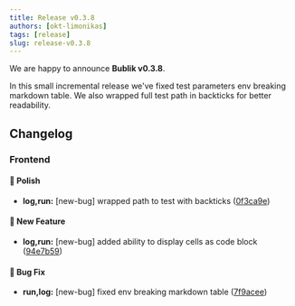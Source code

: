 ```yaml
---
title: Release v0.3.8
authors: [okt-limonikas]
tags: [release]
slug: release-v0.3.8
---
```


We are happy to announce **Bublik v0.3.8**.

In this small incremental release we've fixed test parameters env breaking markdown table.
We also wrapped full test path in backticks for better readability.

<!--truncate-->

## Changelog

### Frontend

#### 💅 Polish

- **log,run:** [new-bug] wrapped path to test with backticks ([0f3ca9e](https://github.com/ts-factory/bublik-ui/commit/0f3ca9efe17ec9077d6be7610b46b4f380b92369))

#### 🚀 New Feature

- **log,run:** [new-bug] added ability to display cells as code block ([94e7b59](https://github.com/ts-factory/bublik-ui/commit/94e7b59b48a6322195ccda521c23762f531baafe))

#### 🐛 Bug Fix

- **run,log:** [new-bug] fixed env breaking markdown table ([7f9acee](https://github.com/ts-factory/bublik-ui/commit/7f9acee3fcef6e5bbee4e7642a24b7a8c146e270))
